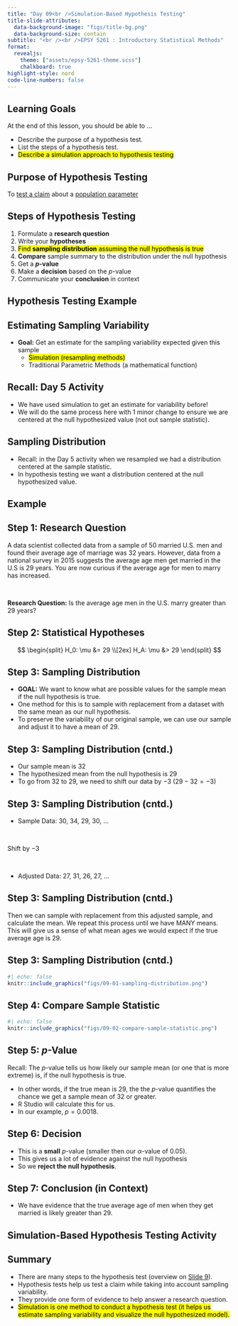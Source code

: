 ```yaml
---
title: "Day 09<br />Simulation-Based Hypothesis Testing"
title-slide-attributes:
  data-background-image: "figs/title-bg.png"
  data-background-size: contain
subtitle: "<br /><br />EPSY 5261 : Introductory Statistical Methods"
format:
  revealjs: 
    theme: ["assets/epsy-5261-theme.scss"]
    chalkboard: true
highlight-style: nord
code-line-numbers: false
---
```




## Learning Goals

At the end of this lesson, you should be able to ...

- Describe the purpose of a hypothesis test.
- List the steps of a hypothesis test.
- <mark>Describe a simulation approach to hypothesis testing</mark>



## Purpose of Hypothesis Testing

:::{.v-center-container}
To [test a claim]{style="text-decoration: underline;"} about a [population parameter]{style="text-decoration: underline;"}
:::


## Steps of Hypothesis Testing {#sec-slide-9}

1. Formulate a **research question**
2. Write your **hypotheses**
3. <mark>Find **sampling distribution** assuming the null hypothesis is true</mark>
4. **Compare** sample summary to the distribution under the null hypothesis
5. Get a **_p_-value**
6. Make a **decision** based on the *p*-value 
7. Communicate your **conclusion** in context


## Hypothesis Testing Example {.center background-image="figs/section-bg.png" background-size=contain}


## Estimating Sampling Variability

- **Goal:** Get an estimate for the sampling variability expected given this sample
  + <mark>Simulation (resampling methods)</mark>
  + Traditional Parametric Methods (a mathematical function)



## Recall: Day 5 Activity

- We have used simulation to get an estimate for variability before!
- We will do the same process here with 1 minor change to ensure we are centered at the null hypothesized value (not out sample statistic).


## Sampling Distribution

- Recall: in the Day 5 activity when we resampled we had a distribution centered at the sample statistic.
- In hypothesis testing we want a distribution centered at the null hypothesized value.


## Example {.center background-image="figs/section-bg.png" background-size=contain}


## Step 1: Research Question

A data scientist collected data from a sample of 50 married U.S. men and found their average age of marriage was 32 years. However, data from a national survey in 2015 suggests the average age men get married in the U.S is 29 years. You are now curious if the average age for men to marry has increased.

<br />


**Research Question:** Is the average age men in the U.S. marry greater than 29 years?


## Step 2: Statistical Hypotheses

$$
\begin{split}
H_0: \mu &= 29 \\[2ex]
H_A: \mu &> 29
\end{split}
$$

## Step 3: Sampling Distribution

- **GOAL:** We want to know what are possible values for the sample mean if the null hypothesis is true. 
- One method for this is to sample with replacement from a dataset with the same mean as our null hypothesis.
- To preserve the variability of our original sample, we can use our sample and adjust it to have a mean of 29.


## Step 3: Sampling Distribution (cntd.)

- Our sample mean is 32
- The hypothesized mean from the null hypothesis is 29
- To go from 32 to 29, we need to shift our data by $-3$ ($29-32= -3$)


## Step 3: Sampling Distribution (cntd.)

- Sample Data: 30, 34, 29, 30, ...

<br />

Shift by $-3$

<br />

- Adjusted Data: 27, 31, 26, 27, ...


## Step 3: Sampling Distribution (cntd.)

Then we can sample with replacement from this adjusted sample, and calculate the mean. We repeat this process until we have MANY means. This will give us a sense of what mean ages we would expect if the true average age is 29.


## Step 3: Sampling Distribution (cntd.)

```r
#| echo: false
knitr::include_graphics("figs/09-01-sampling-distribution.png")
```


## Step 4: Compare Sample Statistic

```r
#| echo: false
knitr::include_graphics("figs/09-02-compare-sample-statistic.png")
```


## Step 5: *p*-Value

Recall: The *p*-value tells us how likely our sample mean (or one that is more extreme) is, if the null hypothesis is true.

- In other words, if the true mean is 29, the the *p*-value quantifies the chance we get a sample mean of 32 or greater. 
- R Studio will calculate this for us.
- In our example, $p=0.0018$.



## Step 6: Decision

- This is a **small** *p*-value (smaller then our $\alpha$-value of 0.05).
- This gives us a lot of evidence against the null hypothesis
- So we **reject the null hypothesis**.


## Step 7: Conclusion (in Context)

- We have evidence that the true average age of men when they get married is likely greater than 29.


## Simulation-Based Hypothesis Testing Activity {.center background-image="figs/section-bg.png" background-size=contain}


## Summary

- There are many steps to the hypothesis test (overview on [Slide 9](#sec-slide-9)).
- Hypothesis tests help us test a claim while taking into account sampling variability.
- They provide one form of evidence to help answer a research question.
- <mark>Simulation is one method to conduct a hypothesis test (it helps us estimate sampling variability and visualize the null hypothesized model).</mark>





